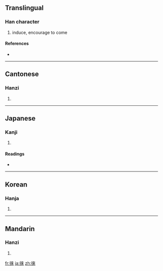 {{also|來|徕}}
==Translingual==

===Han character===
{{Han char|rn=60|rad=彳|as=08|sn=11|four=2429<sub>8</sub>|canj=竹人木人人 (HODOO)}}

# induce, encourage to come

====References====
* {{Han ref|kx=0368.210|dkj=10155|dj=0693.030|hdz=20827.060|uh=5FA0|ud=24480|bh=B174|bd=45428}}

----

==Cantonese==

===Hanzi===
{{yue-hanzi|jyut=|y=loi4|sim=徕}}

# {{defn|Cantonese|sort=彳08}}

----

==Japanese==

===Kanji===
{{ja-kanji|grade=|rs=彳08}}

# {{defn|Japanese|sort=彳08}}

====Readings====
* {{ja-readings|on=[[らい]] (rai)|kun=[[くる]] (kuru), [[つく]] (tsuku), [[かえる]] (kaeru)}}

----

==Korean==

===Hanja===
{{ko-hanja|hangeul=래>내|eumhun=|rv=rae>nae|mr=rae>nae|y=lay>nay}}

# {{defn|Korean|sort=彳08}}

----

==Mandarin==

===Hanzi===
{{cmn-hanzi|sim=徕|pin=[[lái]] ([[lai2]])|wg=lai<sup>2</sup>}}

# {{defn|Mandarin|sort=彳08}}

[[fr:徠]]
[[ja:徠]]
[[zh:徠]]